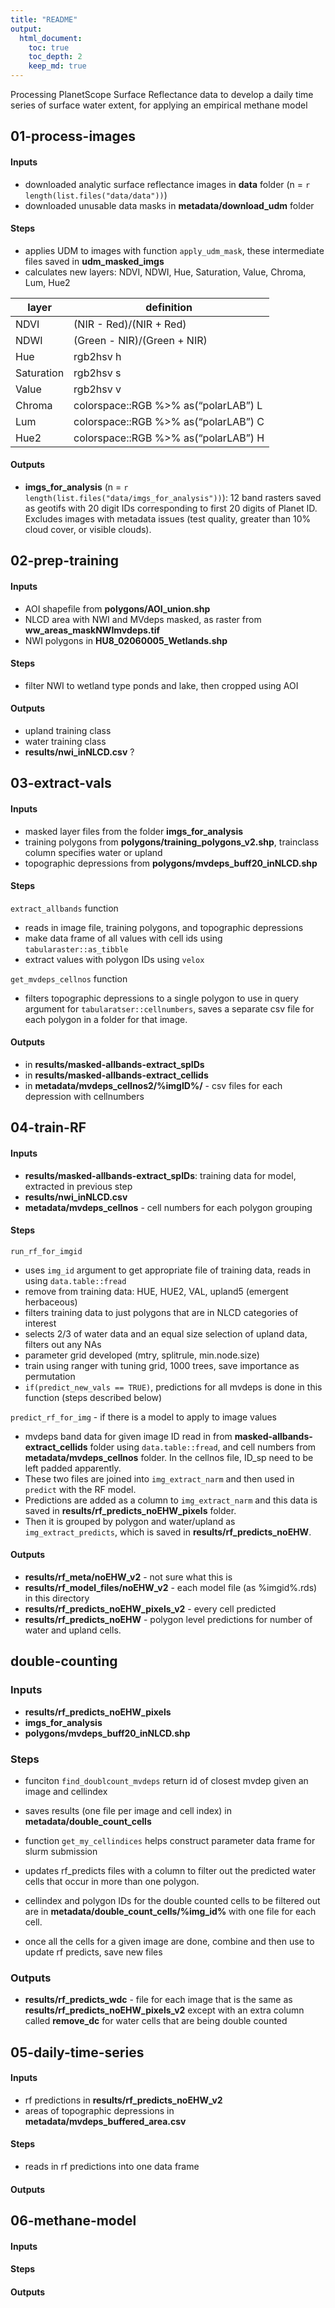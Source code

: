 ```yaml
---
title: "README"
output:
  html_document:
    toc: true
    toc_depth: 2
    keep_md: true
---
```


Processing PlanetScope Surface Reflectance data to develop a daily time series of surface water extent, for applying an empirical methane model

## 01-process-images

#### Inputs

* downloaded analytic surface reflectance images in **data** folder (n = `r length(list.files("data/data"))`)
* downloaded unusable data masks in **metadata/download_udm** folder

#### Steps

* applies UDM to images with function `apply_udm_mask`, these intermediate files saved in **udm_masked_imgs**
* calculates new layers: NDVI, NDWI, Hue, Saturation, Value, Chroma, Lum, Hue2

| layer      | definition |
|------------|----------- |
| NDVI       | (NIR - Red)/(NIR + Red) |
| NDWI       | (Green - NIR)/(Green + NIR)
| Hue        | rgb2hsv h |
| Saturation | rgb2hsv s |
| Value      | rgb2hsv v |
| Chroma     | colorspace::RGB %>% as("polarLAB") L |
| Lum        | colorspace::RGB %>% as("polarLAB") C |
| Hue2       | colorspace::RGB %>% as("polarLAB") H |

#### Outputs

* **imgs_for_analysis** (n = `r length(list.files("data/imgs_for_analysis"))`): 12 band rasters saved as geotifs with 20 digit IDs corresponding to first 20 digits of Planet ID. Excludes images with metadata issues (test quality, greater than 10% cloud cover, or visible clouds). 

## 02-prep-training

#### Inputs

* AOI shapefile from **polygons/AOI_union.shp**
* NLCD area with NWI and MVdeps masked, as raster from **ww_areas_maskNWImvdeps.tif**
* NWI polygons in **HU8_02060005_Wetlands.shp**

#### Steps

* filter NWI to wetland type ponds and lake, then cropped using AOI

#### Outputs

* upland training class
* water training class
* **results/nwi_inNLCD.csv** ?

## 03-extract-vals

#### Inputs

* masked layer files from the folder **imgs_for_analysis**
* training polygons from **polygons/training_polygons_v2.shp**, trainclass column specifies water or upland
* topographic depressions from **polygons/mvdeps_buff20_inNLCD.shp**

#### Steps

`extract_allbands` function

* reads in image file, training polygons, and topographic depressions
* make data frame of all values with cell ids using `tabularaster::as_tibble`
* extract values with polygon IDs using `velox`

`get_mvdeps_cellnos` function

* filters topographic depressions to a single polygon to use in query argument for `tabularatser::cellnumbers`, saves a separate csv file for each polygon in a folder for that image. 

#### Outputs

* in **results/masked-allbands-extract_spIDs**
* in **results/masked-allbands-extract_cellids**
* in **metadata/mvdeps_cellnos2/%imgID%/** - csv files for each depression with cellnumbers

## 04-train-RF

#### Inputs

* **results/masked-allbands-extract_spIDs**: training data for model, extracted in previous step
* **results/nwi_inNLCD.csv**
* **metadata/mvdeps_cellnos** - cell numbers for each polygon grouping

#### Steps

`run_rf_for_imgid`

* uses `img_id` argument to get appropriate file of training data, reads in using `data.table::fread`
* remove from training data: HUE, HUE2, VAL, upland5 (emergent herbaceous)
* filters training data to just polygons that are in NLCD categories of interest
* selects 2/3 of water data and an equal size selection of upland data, filters out any NAs
* parameter grid developed (mtry, splitrule, min.node.size)
* train using ranger with tuning grid, 1000 trees, save importance as permutation
* `if(predict_new_vals == TRUE)`, predictions for all mvdeps is done in this function (steps described below)

`predict_rf_for_img` - if there is a model to apply to image values

* mvdeps band data for given image ID read in from **masked-allbands-extract_cellids** folder using `data.table::fread`, and cell numbers from **metadata/mvdeps_cellnos** folder. In the cellnos file, ID_sp need to be left padded apparently. 
* These two files are joined into `img_extract_narm` and then used in `predict` with the RF model. 
* Predictions are added as a column to `img_extract_narm` and this data is saved in **results/rf_predicts_noEHW_pixels** folder.
* Then it is grouped by polygon and water/upland as `img_extract_predicts`, which is saved in **results/rf_predicts_noEHW**. 

#### Outputs

* **results/rf_meta/noEHW_v2** - not sure what this is
* **results/rf_model_files/noEHW_v2** - each model file (as %imgid%.rds) in this directory
* **results/rf_predicts_noEHW_pixels_v2** - every cell predicted
* **results/rf_predicts_noEHW** - polygon level predictions for number of water and upland cells. 

## double-counting

### Inputs

* **results/rf_predicts_noEHW_pixels**
* **imgs_for_analysis**
* **polygons/mvdeps_buff20_inNLCD.shp**

### Steps

* funciton `find_doublcount_mvdeps` return id of closest mvdep given an image and cellindex
* saves results (one file per image and cell index) in **metadata/double_count_cells**
* function `get_my_cellindices` helps construct parameter data frame for slurm submission

* updates rf_predicts files with a column to filter out the predicted water cells that occur in more than one polygon. 
* cellindex and polygon IDs for the double counted cells to be filtered out are in **metadata/double_count_cells/%img_id%** with one file for each cell. 
* once all the cells for a given image are done, combine and then use to update rf predicts, save new files

### Outputs

* **results/rf_predicts_wdc** - file for each image that is the same as **results/rf_predicts_noEHW_pixels_v2** except with an extra column called **remove_dc** for water cells that are being double counted 


## 05-daily-time-series

#### Inputs

* rf predictions in **results/rf_predicts_noEHW_v2**
* areas of topographic depressions in **metadata/mvdeps_buffered_area.csv**

#### Steps

* reads in rf predictions into one data frame

#### Outputs

## 06-methane-model

#### Inputs

#### Steps

#### Outputs